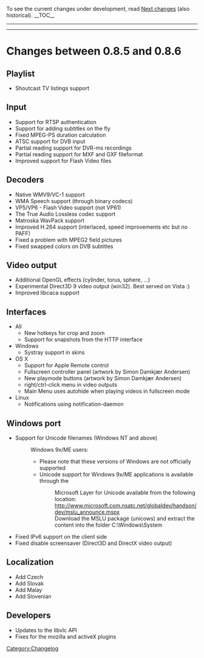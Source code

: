 {{Historical}}
To see the current changes under development, read [[Next changes]] (also historical).
__TOC__

{{Transcluded|Changelog/1.0.1}}
{{:Changelog/1.0.1}}
----


{{Transcluded|Changelog/0.9.10}}
{{:Changelog/0.9.10}}


----
{{Transcluded|Changelog/0.9.0}}
{{:Changelog/0.9.0}}

= Changes between 0.8.5 and 0.8.6 =

== Playlist ==
* Shoutcast TV listings support

== Input ==
* Support for RTSP authentication
* Support for adding subtitles on the fly
* Fixed MPEG-PS duration calculation
* ATSC support for DVB input
* Partial reading support for DVR-ms recordings
* Partial reading support for MXF and GXF fileformat
* Improved support for Flash Video files

== Decoders ==
* Native WMV9/VC-1 support
* WMA Speech support (through binary codecs)
* VP5/VP6 - Flash Video support (not VP61)
* The True Audio Lossless codec support
* Matroska WavPack support
* Improved H.264 support (interlaced, speed improvements etc but no PAFF)
* Fixed a problem with MPEG2 field pictures
* Fixed swapped colors on DVB subtitles
 
== Video output ==
* Additional OpenGL effects (cylinder, torus, sphere, ...)
* Experimental Direct3D 9 video output (win32). Best served on Vista :)
* Improved libcaca support

== Interfaces ==
* All
** New hotkeys for crop and zoom
** Support for snapshots from the HTTP interface
* Windows
** Systray support in skins
* OS X
** Support for Apple Remote control
** Fullscreen controller panel (artwork by Simon Damkjær Andersen)
** New playmode buttons (artwork by Simon Damkjær Andersen)
** right/ctrl-click menu in video outputs
** Main Menu uses autohide when playing videos in fullscreen mode
* Linux
** Notifications using notification-daemon

== Windows port ==
* Support for Unicode filenames (Windows NT and above)
*:Windows 9x/ME users: 
*:* Please note that these versions of Windows are not officially supported
*:* Unicode support for Windows 9x/ME applications is available through the
*:*: Microsoft Layer for Unicode available from the following location: http://www.microsoft.com.nsatc.net/globaldev/handson/dev/mslu_announce.mspx
*:*: Download the MSLU package (unicows) and extract the content into the folder C:\Windows\System
* Fixed IPv6 support on the client side
* Fixed disable screensaver (Direct3D and DirectX video output)

== Localization ==
* Add Czech
* Add Slovak
* Add Malay
* Add Slovenian

== Developers ==
* Updates to the libvlc API
* Fixes for the mozilla and activeX plugins

[[Category:Changelog]]